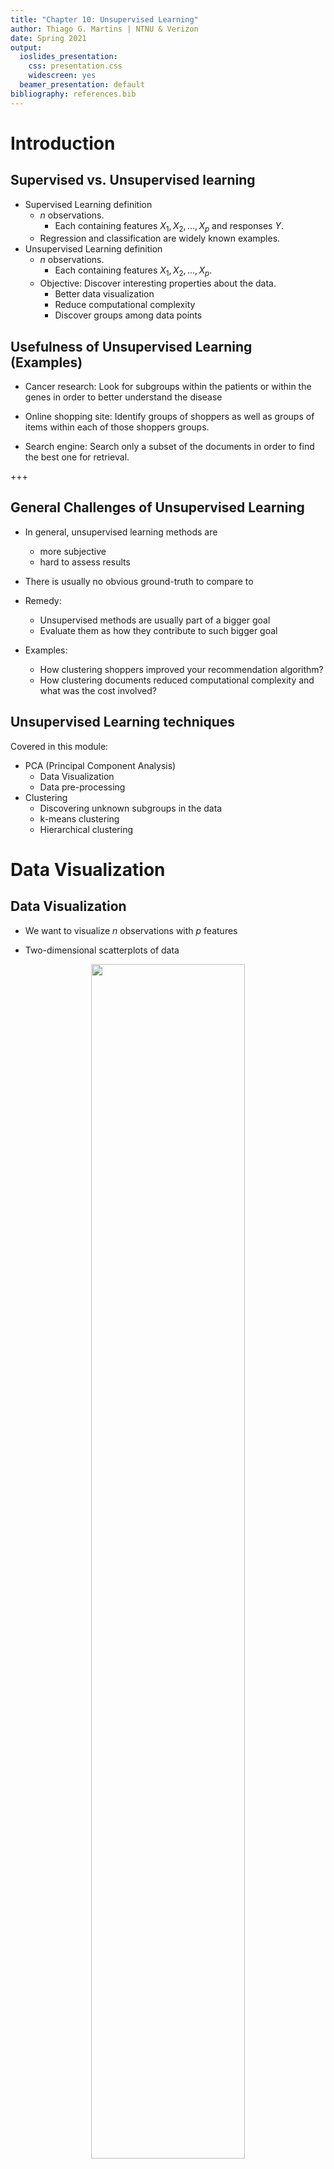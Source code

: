 ```yaml
---
title: "Chapter 10: Unsupervised Learning"
author: Thiago G. Martins | NTNU & Verizon
date: Spring 2021
output:
  ioslides_presentation:
    css: presentation.css
    widescreen: yes
  beamer_presentation: default
bibliography: references.bib
---
```


# Introduction

## Supervised vs. Unsupervised learning

- Supervised Learning definition
    - $n$ observations. 
        - Each containing features $X_1, X_2, ..., X_p$ and responses $Y$.
    - Regression and classification are widely known examples.

- Unsupervised Learning definition
    - $n$ observations. 
        - Each containing features $X_1, X_2, ..., X_p$.
    - Objective: Discover interesting properties about the data.
        - Better data visualization
        - Reduce computational complexity
        - Discover groups among data points

## Usefulness of Unsupervised Learning (Examples)

- Cancer research: Look for subgroups within the patients or within the genes in order to better understand the disease

- Online shopping site: Identify groups of shoppers as well as groups of items within each of those shoppers groups.

- Search engine: Search only a subset of the documents in order to find the best one for retrieval.

+++

## General Challenges of Unsupervised Learning

- In general, unsupervised learning methods are
    - more subjective
    - hard to assess results

- There is usually no obvious ground-truth to compare to

- Remedy: 
    - Unsupervised methods are usually part of a bigger goal
    - Evaluate them as how they contribute to such bigger goal
    
- Examples:
    - How clustering shoppers improved your recommendation algorithm?
    - How clustering documents reduced computational complexity and what was the cost involved?

## Unsupervised Learning techniques

Covered in this module:

- PCA (Principal Component Analysis)
    - Data Visualization
    - Data pre-processing

- Clustering
    - Discovering unknown subgroups in the data
    - k-means clustering
    - Hierarchical clustering

# Data Visualization

## Data Visualization

- We want to visualize $n$ observations with $p$ features

- Two-dimensional scatterplots of data

<center>
<img src="imgs/us_arrests_pairs.png" height="70%" width="70%" />
</center>

<div class="notes">

- Crime statistics per 100000 residents in 50 states of USA.

- Crime types: Assault, Murder and Rape.

- UrbanPop: Percent of the population in each state living
in urban areas.

</div>

## Data Visualization

- Two-dimensional scatterplots of data
    - $p(p-1)/2$ such scatterplots
    - each contain small fraction of the total information present in the dataset

- We want to find low dimensional representation of the data that captures most of the info as possible
    - Perfect scenario: 2 or 3 dimensions.

- **PCA: finds low dimension that captures most of the variability of the data**

# Principal Component Analysis (PCA)

## Principal Component Analysis (PCA)

- Discussed before in the context of Principal Components Regression
    - Turn large set of correlated variables into smaller set of orthogonal ones.
    
- This module focuses on PCA as a tool for data exploration

# PCA - Recap

## Principal Component Analysis (PCA)

- We want to create a $n \times M$ matrix $Z$, with $M < p$.

- The column $Z_m$ of $Z$ is the $m$-th principal component.

$$Z_m = \sum_{j=1}^{p} \phi_{jm} X_j \quad \text{subject to} \quad \sum_{j=1}^p \phi_{jm}^2 = 1$$

- We want $Z_1$ to have the highest possible variance.
    - That is, take the direction of the data where the observations vary the most.
    - Without the constrain we could get higher variance by increasing $\boldsymbol \phi_j$

## Principal Component Analysis (PCA)

- $Z_2$ should be uncorrelated to $Z_1$, and have the highest variance, subject to this constrain.
    - The direction of $Z_1$ must be perpendicular (or orthogonal) to the direction of $Z_2$

- And so on ...

- We can construct up to $p$ PCs that way.
    - In which case we have captured all the variability contained in the data
    - We have created a set of orthogonal predictors
    - But have **not** accomplished dimensionality reduction

## PCA Example - Ad spending

<center>
<img src="imgs/ad_spending.png" height="90%" width="90%" />
</center>

<div class="notes">

- The population size (pop) and ad spending (ad) for $100$ different cities are shown as purple circles. 

- The green solid line indicates the first principal component. 

- The blue dashed line indicates the second principal component.

</div>

## PCA Example - Ad spending (II)

<br>

<center>
<img src="imgs/ad_spending_pcs.png" height="90%" width="90%" />
</center>

<div class="notes">

- A subset of the advertising data. 

- Left: 1st PC 
    - The dimension along which the data vary the most
    - The line that is closest to all $n$ of the observations. 

- Right: Rotated so that the 1st PC direction coincides with the x-axis.

</div>

## PCA Example - Ad spending (III)

<br>

<center>
<img src="imgs/ad_spending_relationship.png" height="90%" width="90%" />
</center>

<div class="notes">

- Plots 1st PC scores versus population and ad spending. The relationships are strong.

- Strong relationship: the 1st PC appears to capture most of the information contained
in the pop and ad predictors.

</div>

## PCA Example - Ad spending (IV)

<br>

<center>
<img src="imgs/ad_spending_relationship_2ndpc.png" height="90%" width="90%" />
</center>

<div class="notes">

- There is little relationship between 2nd PC and predictors

- Suggesting one only needs the first principal component in order to accurately represent the pop and ad budgets.

</div>

## PCA Example: Interpretations

- M-dimension that capture most of the variability contained in the data

- M-dimension that is closest to the data points (average squared euclidean distances)

## PCA - General setup

- Let $\boldsymbol X$ be a matrix with dimension $n \times p$.

- Each column represent a vector of predictors.

- Assume $\boldsymbol \Sigma$ to be the covariance matrix associated with $\boldsymbol X$.

- Since $\Sigma$ is a non-negative definite matrix, it has an eigen-decomposition
$$ \boldsymbol {\Sigma} = \boldsymbol C \boldsymbol \Lambda \boldsymbol C^{-1} $$
    - $\boldsymbol \Lambda = diag(\lambda _1, ..., \lambda _p)$ is a diagonal matrix of (non-negative) eigenvalues in decreasing order, 
    - $\boldsymbol C$ is a matrix where its columns are formed by the eigenvectors of $\boldsymbol {\Sigma}$.

## PCA - General setup (II)

- We want $\boldsymbol Z_1 = \boldsymbol \phi_1 \boldsymbol X$, subject to $||\boldsymbol \phi_1||_2 = 1$ 

- We want $\boldsymbol Z_1$ to have the highest possible variance, $V(\boldsymbol Z_1) = \boldsymbol \phi_1^T \Sigma \boldsymbol \phi_1$

- $\boldsymbol \phi_1$ equals the column eigenvector corresponding with the largest eigenvalue of $\boldsymbol \Sigma$

- The fraction of the original variance kept by the $M$ principal component

$$ R^2 = \frac{\sum _{i=1}^{M} \lambda _i}{\sum _{j=1}^{p}\lambda _j} $$

## Visualizing PC and loading

<center>
<img src="imgs/us_arrests_biplot.png" height="50%" width="50%" />
</center>

<div class="notes">

- Biplot: Represent both the PC scores (point projections) and the loading vectors (orange axis)

- First component: Measure the overall rates of serious crimes.

- Second component: Level of urbanization of the state.

- Crime-related variables are correlated with each other

- UrbanPop variable is less correlated with the other three.

- High crime rates (California) have high first component score

- High level of urbanization (California) have high second component score.

</div>

## Scaling the variables

- Not all methodology needs scaling, e.g. linear regression

- PCA **usually** does

<center>
<img src="imgs/us_arrests_unscaled.png" height="70%" width="70%" />
</center>

<div class="notes">

- Left: Biplot with scaled variables

- Right: Biplot with unscaled variables

- Assault has by far highest loading on 1st PC because it has the highest variance.

</div>

## Uniqueness of PCs

- Each Principal Component loading vector is unique, up to a sign flip.

- Flipping the sign has no effect as the direction of the PC does not change.

- The approximation below will not change because the score vector sign will compensate the flip on the loading vector

$$x_{ij} \approx \sum_{m=1}^{M} z_{im} \phi_{jm}$$

## Proportion of variance explained (PVE)

- Let's assume the variables are centered to have mean zero.

- Total variance present in a dataset:

$$\sum_{j=1}^p Var(X_j) = \sum_{j=1}^p \frac{1}{n} \sum _{i=1}^ {n}x_{ij}^2$$

- Variance explained by the $m$th component:

$$\frac{1}{n} \sum_{i=1}^{n}z_{im}^2 = \frac{1}{n} \sum_{i=1}^{n}\left(\sum_{j=1}^{p}\phi_{jm}x_{ij}\right)^2$$

## Proportion of variance explained (PVE)

- PVE of the $m$th component:

$$\frac{\sum_{i=1}^{n}\left(\sum_{j=1}^{p}\phi_{jm}x_{ij}\right)^2}{\sum_{j=1}^p \sum _{i=1}^ {n}x_{ij}^2}$$

- Cumulative PVE:
    - In total, there are $min(n-1, p)$ principal components, and their PVEs sum to one.

- The fraction of the original variance kept by the $M$ principal component

$$ \frac{\sum _{i=1}^{M} \lambda _i}{\sum _{j=1}^{p}\lambda _j} $$

<div class="notes">

- where $\lambda$'s are the eigenvalues of the eigen-decomposition of the covariance matrix $\boldsymbol \Sigma$ of $\boldsymbol X$
 
</div>

## Deciding how many PCs to use

- There is no objective answer

- Adhoc, by looking at the PVE graph

<center>
<img src="imgs/us_arrests_pve.png" height="70%" width="70%" />
</center>

- Cast the selection based on the usage of the PCs in a supervised learning setting of interest (bigger goal)

## PCA - Examples

- Lab 1: Principal component analysis applied to the `USArrests` dataset.

- Extra: PCA on the New York Times stories

## Recommended Exercise 1

- For the New York Times stories dataset:
    - Create a biplot and explain the type of information that you can extract from the plot.
    - Create plots for the PVE and Cumulative PVE. Describe what type of information you can extract from the plots.
    
The pca-examples.rdata can be downloaded from the Blackboard. 
